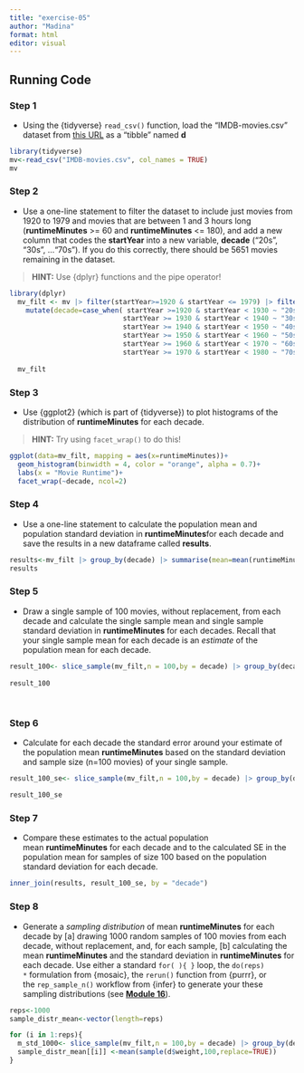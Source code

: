 ```yaml
---
title: "exercise-05"
author: "Madina"
format: html
editor: visual
---
```


## Running Code

### **Step 1**

-   Using the {tidyverse} `read_csv()` function, load the “IMDB-movies.csv” dataset from [this URL](https://raw.githubusercontent.com/difiore/ada-datasets/main/IMDB-movies.csv) as a “tibble” named **d**

```r

library(tidyverse)
mv<-read_csv("IMDB-movies.csv", col_names = TRUE)
mv
```

### **Step 2**

-   Use a one-line statement to filter the dataset to include just movies from 1920 to 1979 and movies that are between 1 and 3 hours long (**runtimeMinutes** \>= 60 and **runtimeMinutes** \<= 180), and add a new column that codes the **startYear** into a new variable, **decade** (“20s”, “30s”, …“70s”). If you do this correctly, there should be 5651 movies remaining in the dataset.

> **HINT:** Use {dplyr} functions and the pipe operator!

```r
library(dplyr)
  mv_filt <- mv |> filter(startYear>=1920 & startYear <= 1979) |> filter(runtimeMinutes >=60 & runtimeMinutes <=180) |> 
    mutate(decade=case_when( startYear >=1920 & startYear < 1930 ~ "20s", 
                            startYear >= 1930 & startYear < 1940 ~ "30s",
                            startYear >= 1940 & startYear < 1950 ~ "40s",
                            startYear >= 1950 & startYear < 1960 ~ "50s",
                            startYear >= 1960 & startYear < 1970 ~ "60s",
                            startYear >= 1970 & startYear < 1980 ~ "70s"))
  
  mv_filt
```

### **Step 3**

-   Use {ggplot2} (which is part of {tidyverse}) to plot histograms of the distribution of **runtimeMinutes** for each decade.

> **HINT:** Try using `facet_wrap()` to do this!

```r
ggplot(data=mv_filt, mapping = aes(x=runtimeMinutes))+
  geom_histogram(binwidth = 4, color = "orange", alpha = 0.7)+
  labs(x = "Movie Runtime")+
  facet_wrap(~decade, ncol=2)
```

### **Step 4**

-   Use a one-line statement to calculate the population mean and population standard deviation in **runtimeMinutes**for each decade and save the results in a new dataframe called **results**.

```r
results<-mv_filt |> group_by(decade) |> summarise(mean=mean(runtimeMinutes),std=sd(runtimeMinutes))
results

```

### **Step 5**

-   Draw a single sample of 100 movies, without replacement, from each decade and calculate the single sample mean and single sample standard deviation in **runtimeMinutes** for each decades. Recall that your single sample mean for each decade is an *estimate* of the population mean for each decade.

```r

result_100<- slice_sample(mv_filt,n = 100,by = decade) |> group_by(decade) |> summarise(estimate=mean(runtimeMinutes),std=sd(runtimeMinutes))
  
result_100  
  
 
```

### **Step 6**

-   Calculate for each decade the standard error around your estimate of the population mean **runtimeMinutes** based on the standard deviation and sample size (n=100 movies) of your single sample.

```r
result_100_se<- slice_sample(mv_filt,n = 100,by = decade) |> group_by(decade) |> summarise(estimate=mean(runtimeMinutes),std=sd(runtimeMinutes), se=std/sqrt(100))

result_100_se
```

### **Step 7**

-   Compare these estimates to the actual population mean **runtimeMinutes** for each decade and to the calculated SE in the population mean for samples of size 100 based on the population standard deviation for each decade.

```r
inner_join(results, result_100_se, by = "decade")

```

### **Step 8**

-   Generate a *sampling distribution* of mean **runtimeMinutes** for each decade by \[a\] drawing 1000 random samples of 100 movies from each decade, without replacement, and, for each sample, \[b\] calculating the mean **runtimeMinutes** and the standard deviation in **runtimeMinutes** for each decade. Use either a standard `for( ){ }` loop, the `do(reps) *` formulation from {mosaic}, the `rerun()` function from {purrr}, or the `rep_sample_n()` workflow from {infer} to generate your these sampling distributions (see [**Module 16**](https://difiore.github.io/ada-2025/16-module.html)).

```r
reps<-1000
sample_distr_mean<-vector(length=reps)

for (i in 1:reps){
  m_std_1000<- slice_sample(mv_filt,n = 100,by = decade) |> group_by(decade) |> summarise(estimate=mean(runtimeMinutes),std=sd(runtimeMinutes))
  sample_distr_mean[[i]] <-mean(sample(d$weight,100,replace=TRUE))
}
```

